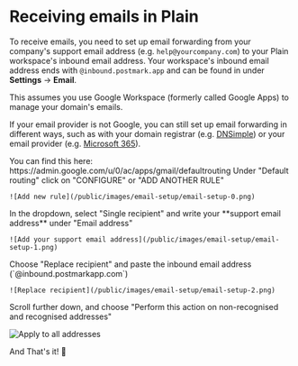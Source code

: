

# Receiving emails in Plain

To receive emails, you need to set up email forwarding from your company's support email address (e.g. `help@yourcompany.com`)
to your Plain workspace's inbound email address. Your workspace's inbound email address ends with `@inbound.postmark.app` and
can be found in under **Settings** → **Email**.

<Callout type="info" emoji="️✋">
This assumes you use Google Workspace (formerly called Google Apps) to manage your domain's emails.

If your email provider is not Google, you can still set up email forwarding in different ways, such as with your domain registrar (e.g. [DNSimple](https://support.dnsimple.com/articles/email-forwarding/)) or your email provider (e.g. [Microsoft 365](https://learn.microsoft.com/en-us/microsoft-365/admin/email/configure-email-forwarding)).

</Callout>

<Steps>
  <Step title="Go to your Gmail routing configuration">
    You can find this here: https://admin.google.com/u/0/ac/apps/gmail/defaultrouting
  </Step>
  <Step title="Add a new rule">
    Under "Default routing" click on "CONFIGURE" or "ADD ANOTHER RULE"

    ![Add new rule](/public/images/email-setup/email-setup-0.png)

  </Step>
  <Step title="Set the recipient">
    In the dropdown, select "Single recipient" and write your **support email address** under "Email address"

    ![Add your support email address](/public/images/email-setup/email-setup-1.png)

  </Step>
  <Step title="Check the box `Change envelope recipient`">
  </Step>
  <Step title="Replace the recipient`">
    Choose "Replace recipient" and paste the inbound email address (`@inbound.postmarkapp.com`)

    ![Replace recipient](/public/images/email-setup/email-setup-2.png)

  </Step>
  <Step title="Set who the rule applies to">
  Scroll further down, and choose "Perform this action on non-recognised and recognised addresses"

![Apply to all addresses](/public/images/email-setup/email-setup-3.png)

  </Step>
  <Step title="Click on `Save`">
  </Step>
</Steps>


<Check>And That's it! 💅</Check>
